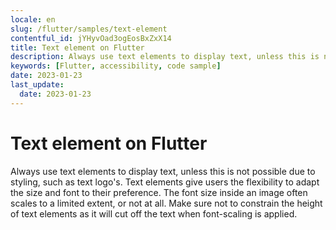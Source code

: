 ```yaml
---
locale: en
slug: /flutter/samples/text-element
contentful_id: jYHyvOad3ogEosBxZxX14
title: Text element on Flutter
description: Always use text elements to display text, unless this is not possible due to styling, such as text logo's.
keywords: [Flutter, accessibility, code sample]
date: 2023-01-23
last_update:
  date: 2023-01-23
---
```


# Text element on Flutter

Always use text elements to display text, unless this is not possible due to styling, such as text logo's. Text elements give users the flexibility to adapt the size and font to their preference. The font size inside an image often scales to a limited extent, or not at all. Make sure not to constrain the height of text elements as it will cut off the text when font-scaling is applied.

<CodeSample id="text-element" platform="flutter" locale="en"/>
